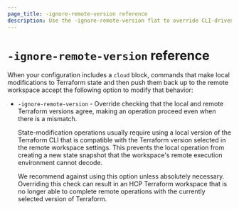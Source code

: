 ```yaml
---
page_title: -ignore-remote-version reference
description: Use the -ignore-remote-version flat to override CLI-driven commands for HCP Terraform runs.
---
```


# `-ignore-remote-version` reference

When your configuration includes a `cloud` block, commands that
make local modifications to Terraform state and then push them back up to the remote workspace
accept the following option to modify that behavior:

- `-ignore-remote-version` - Override checking that the local and remote
  Terraform versions agree, making an operation proceed even when there is
  a mismatch.

  State-modification operations usually require using a local version of the
  Terraform CLI that is compatible with the Terraform version selected
  in the remote workspace settings. This prevents the
  local operation from creating a new state snapshot that the workspace's
  remote execution environment cannot decode.

  We recommend against using this option unless absolutely necessary. Overriding this check can result
  in an HCP Terraform workspace that is no longer able to complete remote operations with the currently
  selected version of Terraform.
